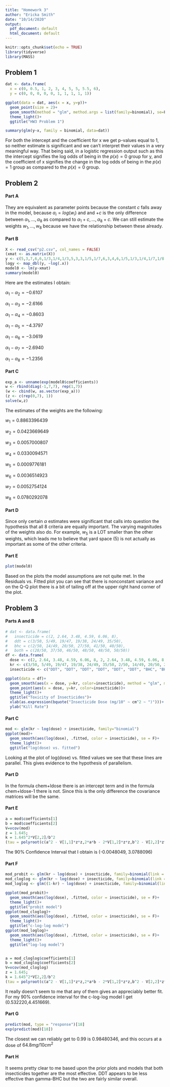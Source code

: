 ```yaml
---
title: "Homework 3"
author: "Ericka Smith"
date: "10/14/2020"
output:
  pdf_document: default
  html_document: default
---
```


```r
knitr::opts_chunk$set(echo = TRUE)
library(tidyverse)
library(MASS)
```

## Problem 1

```r
dat <- data.frame(
  x = c(0, 0.5, 1, 2, 3, 4, 5, 5, 5.5, 6),
  y = c(0, 0, 0, 0, 0, 1, 1, 1, 1, 1))

ggplot(data = dat, aes(x = x, y=y))+
  geom_point(size = 2)+
  geom_smooth(method = "glm", method.args = list(family=binomial), se=F)+
  theme_light()+
  ggtitle("HW3 Problem 1")

summary(glm(y~x, family = binomial, data=dat))
```


For both the intercept and the coefficient for x we get p-values equal to 1, so neither estimate is significant and we can't interpret their values in a very meaningful way. That being said, in a logistic regression output such as this the intercept signifies the log odds of being in the $p(x)=0$ group for y, and the coefficient of x signifies the change in the log odds of being in the $p(x)=1$ group as compared to the $p(x)=0$ group. 


## Problem 2

#### Part A

They are equivalent as parameter points because the constant $c$ falls away in the model, because $\alpha_i=log(w_i)$ and and $+c$ is the only difference between $\alpha_1, ..., \alpha_8$ as compared to $\alpha_1+c, ..., \alpha_8+c$. We can still estimate the weights $w_1,...,w_8$ because we have the relationship between these already.

#### Part B

```r
X <- read_csv("p2.csv", col_names = FALSE)
(xmat <- as.matrix(X))
y <- c(5,3,7,6,6,1/3,1/4,1/3,5,3,3,1/5,1/7,6,3,4,6,1/5,1/3,1/4,1/7,1/8,1/2,1/5,1/6,1/5,1/6,1/2)
logy <- map_dbl(y, ~log(.x))
model0 <- lm(y~xmat)
summary(model0)
```

Here are the estimates I obtain:

$\alpha_1-\alpha_2 = -0.6107$

$\alpha_1-\alpha_3 = -2.6166$

$\alpha_1-\alpha_4 = -0.8603$

$\alpha_1-\alpha_5 = -4.3797$

$\alpha_1-\alpha_6 = -3.0619$

$\alpha_1-\alpha_7 = -2.6940$

$\alpha_1-\alpha_8 = -1.2356$

#### Part C

```r
exp_a <- unname(exp(model0$coefficients))
w <- rbind(diag(-1,7,7), rep(1,7))
(w <- cbind(w, as.vector(exp_a)))
(z <- c(rep(0,7), 1))
solve(w,z)
```


The estimates of the weights are the following:

$w_1 = 0.8863396439$

$w_2 = 0.0423669649$ 

$w_3 = 0.0057000807$ 

$w_4 = 0.0330094571$ 

$w_5 = 0.0009776181$ 

$w_6 = 0.0036514923$ 

$w_7 = 0.0052754124$ 

$w_8 = 0.0780292078$

#### Part D

Since only certain $\alpha$ estimates were significant that calls into question the hypothesis that all 8 criteria are equally important. The varying magnitudes of the weights also do. For example, $w_5$ is a LOT smaller than the other weights, which leads me to believe that yard space (5) is not actually as important as some of the other criteria.

#### Part E

```r
plot(model0)
```

Based on the plots the model assumptions are not quite met. In the Residuals vs. Fitted plot you can see that there is nonconstant variance and on the Q-Q plot there is a bit of tailing off at the upper right hand corner of the plot. 

## Problem 3

#### Parts A and B

```r
# dat <- data.frame(
#   insecticide = c(2, 2.64, 3.48, 4.59, 6.06, 8),
#   ddt = c(3/50, 5/49, 19/47, 19/38, 24/49, 35/50),
#   bhc = c(2/50, 14/49, 20/50, 27/50, 41/50, 40/50),
#   both = c(28/50, 37/50, 46/50, 48/50, 48/50, 50/50))
df <- data.frame(
  dose <- c(2, 2.64, 3.48, 4.59, 6.06, 8, 2, 2.64, 3.48, 4.59, 6.06, 8, 2, 2.64, 3.48, 4.59, 6.06, 8),
  kr <- c(3/50, 5/49, 19/47, 19/38, 24/49, 35/50, 2/50, 14/49, 20/50, 27/50, 41/50, 40/50, 28/50, 37/50, 46/50, 48/50, 48/50, 50/50),
  insecticide <- c("DDT", "DDT", "DDT", "DDT", "DDT", "DDT", "BHC", "BHC", "BHC", "BHC", "BHC", "BHC", "BOTH", "BOTH", "BOTH", "BOTH", "BOTH", "BOTH"))

ggplot(data = df)+
  geom_smooth(aes(x = dose, y=kr, color=insecticide), method = "glm", method.args = list(family=binomial), se=F)+
  geom_point(aes(x = dose, y=kr, color=insecticide))+
  theme_light()+
  ggtitle("Toxicity of Insecticides")+
  xlab(as.expression(bquote("Insecticide Dose (mg/10" ~ cm^2 ~ ")")))+
  ylab("Kill Rate")
```

#### Part C

```r
mod <- glm(kr ~ log(dose) + insecticide, family="binomial")
ggplot(mod)+
  geom_smooth(aes(log(dose), .fitted, color = insecticide), se = F)+
  theme_light()+
  ggtitle("log(dose) vs. fitted")
```

Looking at the plot of log(dose) vs. fitted values we see that these lines are parallel. This gives evidence to the hypothesis of parallelism.

#### Part D

In the formula chem+ldose there is an intercept term and in the formula chem+ldose-1 there is not. Since this is the only difference the covariance matrices will be the same.

#### Part E

```r
a = mod$coefficients[1]    
b = mod$coefficients[2]
V=vcov(mod)
z = 1.645;
k = 1.645^2*V[2,2]/b^2
(tau = polyroot(c(a^2 - V[1,1]*z*z,2*a*b - 2*V[1,2]*z*z,b^2 - V[2,2]*z*z)))
```

The 90% Confidence Interval that I obtain is (-0.0048049, 3.0788096)

#### Part F

```r
mod_probit <- glm(kr ~ log(dose) + insecticide, family=binomial(link = "probit"))
mod_cloglog <- glm(kr ~ log(dose) + insecticide, family=binomial(link = "cloglog"))
mod_loglog <- glm((1-kr) ~ log(dose) + insecticide, family=binomial(link="cloglog"))

ggplot(mod_probit)+
  geom_smooth(aes(log(dose), .fitted, color = insecticide), se = F)+
  theme_light()+
  ggtitle("probit model")
ggplot(mod_cloglog)+
  geom_smooth(aes(log(dose), .fitted, color = insecticide), se = F)+
  theme_light()+
  ggtitle("c-log-log model")
ggplot(mod_loglog)+
  geom_smooth(aes(log(dose), .fitted, color = insecticide), se = F)+
  theme_light()+
  ggtitle("log-log model")


a = mod_cloglog$coefficients[1]    
b = mod_cloglog$coefficients[2]
V=vcov(mod_cloglog)
z = 1.645;
k = 1.645^2*V[2,2]/b^2
(tau = polyroot(c(a^2 - V[1,1]*z*z,2*a*b - 2*V[1,2]*z*z,b^2 - V[2,2]*z*z)))
```

It really doesn't seem to me that any of them gives an appreciably better fit. For my 90% confidence interval for the c-log-log model I get (0.532220,4.451669).

#### Part G

```r
predict(mod, type = "response")[18]
exp(predict(mod)[18])
```

The closest we can reliably get to 0.99 is 0.98480346, and this occurs at a dose of $64.8 mg/10cm^2$

#### Part H

It seems pretty clear to me based upon the prior plots and models that both insecticides together are the most effective. DDT appears to be less effective than gamma-BHC but the two are fairly similar overall. 